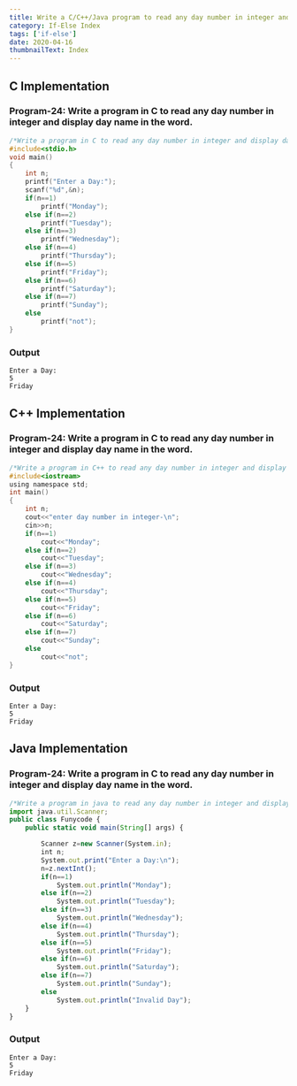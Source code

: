 ```yaml
---
title: Write a C/C++/Java program to read any day number in integer and display day name in the word.
category: If-Else Index
tags: ['if-else']
date: 2020-04-16
thumbnailText: Index
---
```


## C Implementation
### Program-24: Write a program in C to read any day number in integer and display day name in the word.
```c
/*Write a program in C to read any day number in integer and display day name in the word.*/
#include<stdio.h>
void main()
{
    int n;
    printf("Enter a Day:");
    scanf("%d",&n);
    if(n==1)
        printf("Monday");
    else if(n==2)
        printf("Tuesday");
    else if(n==3)
        printf("Wednesday");
    else if(n==4)
        printf("Thursday");
    else if(n==5)
        printf("Friday");
    else if(n==6)
        printf("Saturday");
    else if(n==7)
        printf("Sunday");
    else
        printf("not");
}
```
### Output
```
Enter a Day:
5
Friday
```

## C++ Implementation
### Program-24: Write a program in C to read any day number in integer and display day name in the word.
```c
/*Write a program in C++ to read any day number in integer and display day name in the word.*/
#include<iostream>
using namespace std;
int main()
{
    int n;
    cout<<"enter day number in integer-\n";
    cin>>n;
    if(n==1)
        cout<<"Monday";
    else if(n==2)
        cout<<"Tuesday";
    else if(n==3)
        cout<<"Wednesday";
    else if(n==4)
        cout<<"Thursday";
    else if(n==5)
        cout<<"Friday";
    else if(n==6)
        cout<<"Saturday";
    else if(n==7)
        cout<<"Sunday";
    else
        cout<<"not";
}
```
### Output
```
Enter a Day:
5
Friday
```

## Java Implementation
### Program-24: Write a program in C to read any day number in integer and display day name in the word.
```js
/*Write a program in java to read any day number in integer and display day name in the word.*/
import java.util.Scanner;
public class Funycode {
    public static void main(String[] args) {

        Scanner z=new Scanner(System.in);
        int n;
        System.out.print("Enter a Day:\n");
        n=z.nextInt();
        if(n==1)
            System.out.println("Monday");
        else if(n==2)
            System.out.println("Tuesday");
        else if(n==3)
            System.out.println("Wednesday");
        else if(n==4)
            System.out.println("Thursday");
        else if(n==5)
            System.out.println("Friday");
        else if(n==6)
            System.out.println("Saturday");
        else if(n==7)
            System.out.println("Sunday");
        else
            System.out.println("Invalid Day");
    }
}
```
### Output
```
Enter a Day:
5
Friday
```
